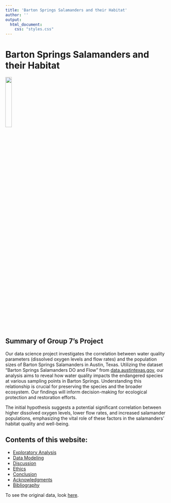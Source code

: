 ```yaml
---
title: 'Barton Springs Salamanders and their Habitat'
author: ''
output: 
  html_document: 
    css: "styles.css"
---
```


# Barton Springs Salamanders and their Habitat

![](avatar.jpg){width=20%}

## Summary of Group 7's Project

Our data science project investigates the correlation between water quality parameters (dissolved oxygen levels and flow rates) and the population sizes of Barton Springs Salamanders in Austin, Texas. Utilizing the dataset "Barton Springs Salamanders DO and Flow" from [data.austintexas.gov](https://data.austintexas.gov/Environment/Barton-Springs-Salamanders-DO-and-Flow/pyic-v8yf), our analysis aims to reveal how water quality impacts the endangered species at various sampling points in Barton Springs. Understanding this relationship is crucial for preserving the species and the broader ecosystem. Our findings will inform decision-making for ecological protection and restoration efforts.

The initial hypothesis suggests a potential significant correlation between higher dissolved oxygen levels, lower flow rates, and increased salamander populations, emphasizing the vital role of these factors in the salamanders' habitat quality and well-being.

## Contents of this website:

- [Exploratory Analysis](/ExploratoryAnalysis)
- [Data Modeling](/DataModeling)
- [Discussion](/Discussion)
- [Ethics](/Ethics)
- [Conclusion](/Conclusion)
- [Acknowledgments](/Acknowledgments)
- [Bibliography](/Bibliography)

To see the original data, look [here](https://data.austintexas.gov/Environment/Barton-Springs-Salamanders-DO-and-Flow/pyic-v8yf).
